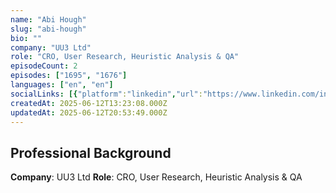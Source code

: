 ```yaml
---
name: "Abi Hough"
slug: "abi-hough"
bio: ""
company: "UU3 Ltd"
role: "CRO, User Research, Heuristic Analysis & QA"
episodeCount: 2
episodes: ["1695", "1676"]
languages: ["en", "en"]
socialLinks: [{"platform":"linkedin","url":"https://www.linkedin.com/in/abihough/"}]
createdAt: 2025-06-12T13:23:08.000Z
updatedAt: 2025-06-12T20:53:49.000Z
---
```


## Professional Background

**Company**: UU3 Ltd
**Role**: CRO, User Research, Heuristic Analysis & QA
